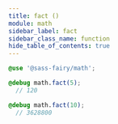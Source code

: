 ```yaml
---
title: fact ()
module: math
sidebar_label: fact
sidebar_class_name: function
hide_table_of_contents: true
---
```


<DocPage spec={Spec} />

```scss
@use '@sass-fairy/math';

@debug math.fact(5);
  // 120

@debug math.fact(10);
  // 3628800
```
